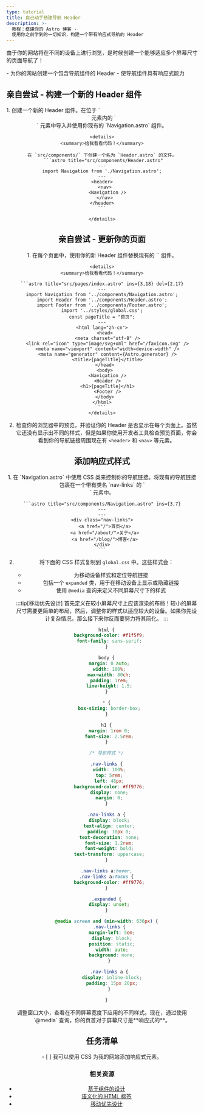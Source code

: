 ```yaml
---
type: tutorial
title: 自己动手搭建导航 Header
description: >-
  教程：搭建你的 Astro 博客 -
  使用你之前学到的一切知识，构建一个带有响应式导航的 Header
---
```


由于你的网站将在不同的设备上进行浏览，是时候创建一个能够适应多个屏幕尺寸的页面导航了！

<PreCheck>
  - 为你的网站创建一个包含导航组件的 Header
  - 使导航组件具有响应式能力
</PreCheck>

<Box icon="puzzle-piece">

## 亲自尝试 - 构建一个新的 Header 组件

<Steps>
1. 创建一个新的 Header 组件。在位于 `<header>` 元素内的 `<nav>` 元素中导入并使用你现有的 `Navigation.astro` 组件。

    <details>
    <summary>给我看看代码！</summary>

    在 `src/components/` 下创建一个名为 `Header.astro` 的文件。
     ```astro title="src/components/Header.astro"
    ---
    import Navigation from './Navigation.astro';
    ---
    <header>
      <nav>
        <Navigation />
      </nav>
    </header>
    ```

    </details>
</Steps>

</Box>

<Box icon="puzzle-piece">

## 亲自尝试 - 更新你的页面

<Steps>
1. 在每个页面中，使用你的新 Header 组件替换现有的 `<Navigation/>` 组件。

    <details>
    <summary>给我看看代码！</summary>

    ```astro title="src/pages/index.astro" ins={3,18} del={2,17}
    ---
    import Navigation from '../components/Navigation.astro';
    import Header from '../components/Header.astro';
    import Footer from '../components/Footer.astro';
    import '../styles/global.css';
    const pageTitle = "首页";
    ---
    <html lang="zh-cn">
      <head>
        <meta charset="utf-8" />
        <link rel="icon" type="image/svg+xml" href="/favicon.svg" />
        <meta name="viewport" content="width=device-width" />
        <meta name="generator" content={Astro.generator} />
        <title>{pageTitle}</title>
      </head>
      <body>
        <Navigation />
        <Header />
        <h1>{pageTitle}</h1>
        <Footer />
      </body>
    </html>
    ```
    </details>

2. 检查你的浏览器中的预览，并验证你的 Header 是否显示在每个页面上。虽然它还没有显示出不同的样式，但是如果你使用开发者工具检查预览页面，你会看到你的导航链接周围现在有 `<header>` 和 `<nav>` 等元素。
</Steps>
</Box>

## 添加响应式样式

<Steps>
1. 在 `Navigation.astro` 中使用 CSS 类来控制你的导航链接。将现有的导航链接包裹在一个带有类名 `nav-links` 的 `<div>` 元素中。

    ```astro title="src/components/Navigation.astro" ins={3,7}
    ---
    ---
    <div class="nav-links">
      <a href="/">首页</a>
      <a href="/about/">关于</a>
      <a href="/blog/">博客</a>
    </div>
    ```

2. 将下面的 CSS 样式复制到 `global.css` 中。这些样式会：

    - 为移动设备样式和定位导航链接
    - 包括一个 `expanded` 类，用于在移动设备上显示或隐藏链接
    - 使用 `@media` 查询来定义不同屏幕尺寸下的样式

    :::tip[移动优先设计]
    首先定义在较小屏幕尺寸上应该渲染的布局！较小的屏幕尺寸需要更简单的布局，然后，调整你的样式以适应较大的设备。如果你先设计复杂情况，那么接下来你反而要努力将其简化。
    :::

    ```css title="src/styles/global.css" ins={23-100}
    html {
      background-color: #f1f5f9;
      font-family: sans-serif;
    }

    body {
      margin: 0 auto;
      width: 100%;
      max-width: 80ch;
      padding: 1rem;
      line-height: 1.5;
    }

    * {
      box-sizing: border-box;
    }

    h1 {
      margin: 1rem 0;
      font-size: 2.5rem;
    }

    /* 导航样式 */

    .nav-links {
      width: 100%;
      top: 5rem;
      left: 48px;
      background-color: #ff9776;
      display: none;
      margin: 0;
    }

    .nav-links a {
      display: block;
      text-align: center;
      padding: 10px 0;
      text-decoration: none;
      font-size: 1.2rem;
      font-weight: bold;
      text-transform: uppercase;
    }

    .nav-links a:hover,
    .nav-links a:focus {
      background-color: #ff9776;
    }

    .expanded {
      display: unset;
    }

    @media screen and (min-width: 636px) {
      .nav-links {
        margin-left: 5em;
        display: block;
        position: static;
        width: auto;
        background: none;
      }

      .nav-links a {
        display: inline-block;
        padding: 15px 20px;
      }

    }
    ```
</Steps>
调整窗口大小，查看在不同屏幕宽度下应用的不同样式。现在，通过使用 `@media` 查询，你的页首对于屏幕尺寸是**响应式的**。

<Box icon="check-list">

## 任务清单

<Checklist>
- [ ] 我可以使用 CSS 为我的网站添加响应式元素。
</Checklist>
</Box>

### 相关资源

- [基于组件的设计](https://www.droptica.com/blog/component-based-design/) <Badge class="neutral-badge" text="外部链接" />
- [语义化的 HTML 标签](https://www.dofactory.com/html/semantics) <Badge class="neutral-badge" text="外部链接" />
- [移动优先设计](https://www.mobileapps.com/blog/mobile-first-design) <Badge class="neutral-badge" text="外部链接" />
